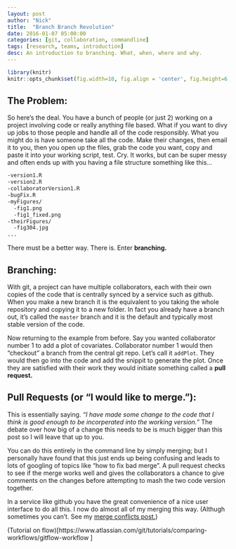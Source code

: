 ```yaml
---
layout: post
author: "Nick"
title:  "Branch Branch Revolution"
date: 2016-01-07 05:00:00
categories: [git, collaboration, commandline]
tags: [research, teams, introduction]
desc: An introduction to branching. What, when, where and why. 
---
```


```r
library(knitr)
knitr::opts_chunk$set(fig.width=10, fig.align = 'center', fig.height=6, warning=FALSE, message=FALSE)
```


## The Problem:

So here's the deal. You have a bunch of people (or just 2) working on a project involving code or really anything file based. What if you want to divy up jobs to those people and handle all of the code responsibly. What you might do is have someone take all the code. Make their changes, then email it to you, then you open up the files, grab the code you want, copy and paste it into your working script, test. Cry. It works, but can be super messy and often ends up with you having a file structure something like this...

```bash
-version1.R
-version2.R
-collaboratorVersion1.R
-bugFix.R
-myFigures/
  -fig1.png
  -fig1_fixed.png
-theirFigures/
  -fig304.jpg
...
```

There must be a better way. There is. Enter __branching.__

## Branching:

With git, a project can have multiple collaborators, each with their own copies of the code that is centrally synced by a service such as github. When you make a new  branch it is the equivalent to you taking the whole repository and copying it to a new folder. In fact you already have a branch out, it's called the `master`  branch and it is the default and typically most stable version of the code. 

Now returning to the example from before. Say you wanted collaborator number 1 to add a plot of covariates. Collaborator number 1 would then "checkout" a branch from the central git repo. Let's call it `addPlot`. They would then go into the code and add the snippit to generate the plot. Once they are satisfied with their work they would initiate something called a __pull request.__ 

## Pull Requests (or "I would like to merge."): 

This is essentially saying. _"I have made some change to the code that I think is good enough to be incorperated into the working version."_ The debate over how big of a change this needs to be is much bigger than this post so I will leave that up to you.  


You can do this entirely in the command line by simply merging; but I personally have found that this just ends up being confusing and leads to lots of googling of topics like "how to fix bad merge". A pull request checks to see if the merge works well and gives the collaborators a chance to give comments on the changes before attempting to mash the two code version together. 

In a service like github you have the great convenience of a nice user interface to do all this. I now do almost all of my merging this way. (Althugh sometimes you can't. See my [merge conflicts post.](http://nickstrayer.me/nashvilleBioStats//2016/01/branching.html))

(Tutorial on flow)[https://www.atlassian.com/git/tutorials/comparing-workflows/gitflow-workflow ]

